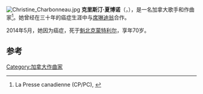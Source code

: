 [[File:Christine_Charbonneau.jpg|thumb]]
'''克里斯汀·夏博诺'''（{{lang|en|Christine Charbonneau}}，{{bd|1943年|10月18日|2014年5月29日}}），是一名加拿大歌手和作曲家<ref name="La_Presse_2014-05-31_French">La Presse canadienne (CP/PC), {{cite web |language=fr |url=http://www.lapresse.ca/arts/musique/201405/31/01-4771520-la-chanteuse-et-auteure-christine-charbonneau-est-decedee.php |title=La chanteuse et auteure Christine Charbonneau est décédée |publisher=lapresse.ca |date= |accessdate=2014-06-02 |archive-date=2015-10-17 |archive-url=https://web.archive.org/web/20151017010107/http://www.lapresse.ca/arts/musique/201405/31/01-4771520-la-chanteuse-et-auteure-christine-charbonneau-est-decedee.php |dead-url=no }}</ref>。她曾经在三十年的癌症生涯中与[[席琳迪翁|席琳迪翁]]合作。

2014年5月，她因为癌症，死于[[魁北克|魁北克]][[蒙特利尔|蒙特利尔]]，享年70岁。

==参考==
{{reflist}}

{{DEFAULTSORT:Charbonneau, Christine}}
[[Category:加拿大作曲家|Category:加拿大作曲家]]